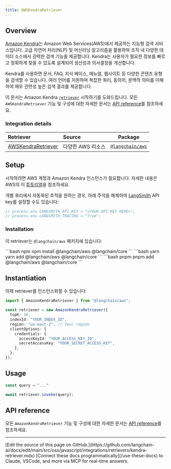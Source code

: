 ```yaml
---
title: AWSKendraRetriever
---
```


## Overview

[Amazon Kendra](https://aws.amazon.com/kendra/)는 Amazon Web Services(AWS)에서 제공하는 지능형 검색 서비스입니다.
고급 자연어 처리(NLP) 및 머신러닝 알고리즘을 활용하여 조직 내 다양한 데이터 소스에서 강력한 검색 기능을 제공합니다.
Kendra는 사용자가 필요한 정보를 빠르고 정확하게 찾을 수 있도록 설계되어 생산성과 의사결정을 개선합니다.

Kendra를 사용하면 문서, FAQ, 지식 베이스, 매뉴얼, 웹사이트 등 다양한 콘텐츠 유형을 검색할 수 있습니다.
여러 언어를 지원하며 복잡한 쿼리, 동의어, 문맥적 의미를 이해하여 매우 관련성 높은 검색 결과를 제공합니다.

이 문서는 Amazon Kendra [`retriever`](/oss/javascript/langchain/retrieval) 시작하기를 도와드립니다. 모든 `AWSKendraRetriever` 기능 및 구성에 대한 자세한 문서는 [API reference](https://api.js.langchain.com/classes/langchain_aws.AmazonKendraRetriever.html)를 참조하세요.

### Integration details

| Retriever | Source | Package |
| :--- | :--- | :---: |
[AWSKendraRetriever](https://api.js.langchain.com/classes/langchain_aws.AmazonKendraRetriever.html) | 다양한 AWS 리소스 | [`@langchain/aws`](https://www.npmjs.com/package/@langchain/aws) |

## Setup

시작하려면 AWS 계정과 Amazon Kendra 인스턴스가 필요합니다. 자세한 내용은 AWS의 이 [튜토리얼](https://docs.aws.amazon.com/kendra/latest/dg/getting-started.html)을 참조하세요.

개별 쿼리에서 자동화된 추적을 원하는 경우, 아래 주석을 해제하여 [LangSmith](https://docs.smith.langchain.com/) API key를 설정할 수도 있습니다:

```typescript
// process.env.LANGSMITH_API_KEY = "<YOUR API KEY HERE>";
// process.env.LANGSMITH_TRACING = "true";
```

### Installation

이 retriever는 `@langchain/aws` 패키지에 있습니다:

<CodeGroup>
```bash npm
npm install @langchain/aws @langchain/core
```
```bash yarn
yarn add @langchain/aws @langchain/core
```
```bash pnpm
pnpm add @langchain/aws @langchain/core
```
</CodeGroup>

## Instantiation

이제 retriever를 인스턴스화할 수 있습니다:

```typescript
import { AmazonKendraRetriever } from "@langchain/aws";

const retriever = new AmazonKendraRetriever({
  topK: 10,
  indexId: "YOUR_INDEX_ID",
  region: "us-east-2", // Your region
  clientOptions: {
    credentials: {
      accessKeyId: "YOUR_ACCESS_KEY_ID",
      secretAccessKey: "YOUR_SECRET_ACCESS_KEY",
    },
  },
});
```

## Usage

```typescript
const query = "..."

await retriever.invoke(query);
```

## API reference

모든 `AmazonKendraRetriever` 기능 및 구성에 대한 자세한 문서는 [API reference](https://api.js.langchain.com/classes/langchain_aws.AmazonKendraRetriever.html)를 참조하세요.

---

<Callout icon="pen-to-square" iconType="regular">
    [Edit the source of this page on GitHub.](https://github.com/langchain-ai/docs/edit/main/src/oss/javascript/integrations/retrievers/kendra-retriever.mdx)
</Callout>
<Tip icon="terminal" iconType="regular">
    [Connect these docs programmatically](/use-these-docs) to Claude, VSCode, and more via MCP for    real-time answers.
</Tip>
